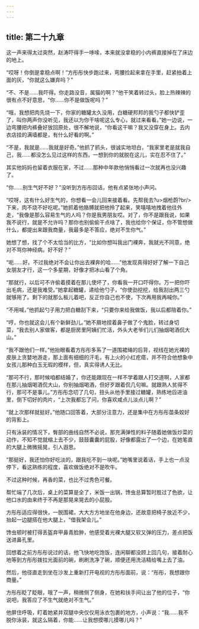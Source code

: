 ```yaml
---
---
---
```

title: 第二十九章
---




这一声来得太过突然，赵涛吓得手一哆嗦，本来就没拿稳的小内裤直接掉在了床边的地上。

“哎呀！你倒是拿稳点啊！”方彤彤快步跑过来，弯腰捡起来拿在手里，赶紧拍着上面的灰，“你就这么嫌弃吗？”

“不、不是……我吓得。你走路没音，属猫的啊？”他干笑着转过头，脸上热辣辣的很有点不好意思，“你……你不是做饭呢吗？”

“哦，我想把肉先烧一下，你家的糖罐太久没用，白糖硬邦邦的我勺子都快铲歪了，叫你两声你没听见，我还以为你干啥呢这么专心，就过来看看。”她一边说，一边弯腰把内裤叠好放回原处，很不解地说，“你看这干嘛？我又没穿在身上。去内衣店挂的满墙都是，有什么好看的啊。”

“不是，我就是……我就是好奇。”他抓了抓头，很诚实地坦白，“我家里老是就我自己，我……都没怎么见过这样的东西，一想到你的就脱在这儿，实在忍不住了。”

其实他妈妈也留着衣服在家，不过……那种中年款他悄悄看过一次就再也没兴趣了。

“你……别生气好不好？”没听到方彤彤回话，他有点紧张地小声问。

“哎呀，这有什么好生气的，你想看一会儿回来接着看。先帮我去?u>烟枪蔚?br/>下来，肉不烧不好吃呢。”她抓着他胳膊就把他拎了起来，笑嘻嘻地拽着他往外走，“我像是那么容易生气的人吗？你是我男朋友哎。对了，你不是跟我说，如果我不说行，就是不允许吗？那你也别偷偷干点啥了，我也给你个保证，你不管想做什么，都提出来跟我商量，我最多是不答应，绝对不生你气。”

她想了想，找了个不太恰当的比方，“比如你想叫我出门裸奔，我就光不同意，绝对不骂你神经病。好不好？”

“呃……好。不过我绝对不会让你出去裸奔的哈……”他发现真得好好了解一下自己女朋友才行，这一个多星期，好像才把冰山看了个角。

“那就行，以后可不许偷着摸着在那儿使坏了，你看我一开口吓得你。万一把你吓出毛病，还是我难受。”她拿起糖罐，递给他勺子，“你使劲挖挖，给我刮出两三勺就够用了。剩下的就那么板儿着吧，反正你自己也不使，下次再用我再喊你。”

“不用喊，”他抓起勺子用力把白糖刮下来，“只要你来给我做饭，我以后都陪着你。”

“哼，你也就这会儿有个新鲜劲儿。”她不屑地捏着鼻子做了个鬼脸，转过身切菜，“我去别人家做客，都是厨房里阿姨们忙活，外头大老爷们儿们抽烟喝酒侃大山。”

“我不跟他们一样。”他抬眼看着方彤彤多系了一道围裙绳的后背，视线在她光裸的皮肤上贪婪地游走，那上面有细细的汗毛，有上火的小红疙瘩，并不符合他想象中女孩儿那种白玉无瑕的模样，但，真实得诱人无比。

“那可不行，那时候咱都结婚了，你还能跟现在一样不学着跟人打交道啊，人家都在那儿抽烟喝酒侃大山，你别抽烟喝酒，但好歹跟着侃几句嘛。就跟熟人贫得不行，那可不是事儿。”方彤彤念叨了几句，扭头从他手里接过糖罐，熟练地舀进油里，倒下切好的肉片，“上次我都忘了问，你喜欢咸点儿淡点儿啊？”

“就上次那样就挺好。”他随口回答着，大部分注意力，还是集中在方彤彤苗条姣好的背影上。

只有泳装的情况下，臀部的曲线自然不必说，那充满弹性的料子随着她做饭炒菜的动作，不知不觉就缩上去不少，鼓鼓囊囊的屁股，好像都露出了一个边，在她笔直的大腿上微微摇晃，引人遐思。

“那挺好，我还怕你好吃淡的，跟我吃不到一块呢。”她嘴里说着话，手上也一点没停下，看这熟练的程度，喜欢做饭绝对不是吹牛。

不过这种时候，再香的菜，也比不过秀色可餐。

帮忙端了几次后，桌上的菜算是全了，米饭一出锅，馋虫总算暂时胜过了色欲，让他口水的由来终于不再是那晃来晃去的小屁股。

方彤彤适应得很快，一脱围裙，大大方方地坐在他身边，还故意把椅子放近不少，抬起一边腿搭在他大腿上，“借我架会儿。”

馋虫顿时被打得丢盔弃甲鼻青脸肿，他感受着光裸大腿又软又弹的压力，差点把饭送进鼻孔里。

回想着之前方彤彤说过的话，他飞快地吃饱饭，连闲聊都没顾上回几句，接着耐心地等到方彤彤拨拉光面前的碗，刷刷洗净了碗，顺便还用洗洁精给嘴上去了油。

然后，他径直走到坐在沙发上重新打开电视的方彤彤面前，说：“彤彤，我想跟你商量。”

方彤彤眨了眨眼，哦了一声，稍微侧了侧身，在她和扶手间让出了他的位子，“你说吧，我答应了不生气就绝对不生气。”

他屏住呼吸，盯着她紧并双腿中央仅仅用泳衣包裹的地方，小声说：“我……我不脱你泳装，就这么隔着，你能……让我想摸哪儿摸哪儿吗？”